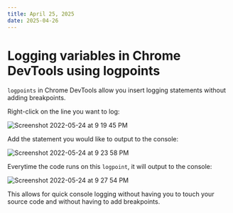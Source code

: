 ```yaml
---
title: April 25, 2025
date: 2025-04-26
---
```


# Logging variables in Chrome DevTools using logpoints

`logpoints` in Chrome DevTools allow you insert logging statements without adding breakpoints.

Right-click on the line you want to log:

![Screenshot 2022-05-24 at 9 19 45 PM](https://user-images.githubusercontent.com/4616064/170044768-23b8fc0e-7f97-4452-9089-0be65fd2a0c2.png)

Add the statement you would like to output to the console:

![Screenshot 2022-05-24 at 9 23 58 PM](https://user-images.githubusercontent.com/4616064/170045738-4ea2c14f-70b4-4e59-a907-f82487e610f6.png)

Everytime the code runs on this `logpoint`, it will output to the console:

![Screenshot 2022-05-24 at 9 27 54 PM](https://user-images.githubusercontent.com/4616064/170046595-7a2309f2-5733-49ec-9ba0-7e989c01eb6a.png)

This allows for quick console logging without having you to touch your source code and without having to add breakpoints.





